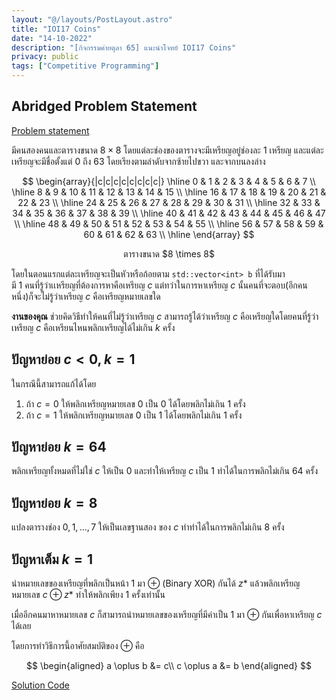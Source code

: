 ```yaml
---
layout: "@/layouts/PostLayout.astro"
title: "IOI17 Coins"
date: "14-10-2022"
description: "[กิจกรรมค่ายตุลา 65] แนะนำโจทย์ IOI17 Coins"
privacy: public
tags: ["Competitive Programming"]
---
```


## Abridged Problem Statement

[Problem statement](https://oj.uz/problem/view/IOI17_coins)

มีคนสองคนและตารางขนาด $8 \times 8$ โดยแต่ละช่องของตารางจะมีเหรียญอยู่ช่องละ 1 เหรียญ และแต่ละเหรียญจะมีชื่อตั้งแต่ $0$ ถึง $63$ โดยเรียงตามลำดับจากซ้ายไปขวา และจากบนลงล่าง

$$
\begin{array}{|c|c|c|c|c|c|c|c|}
  \hline
  0 & 1 & 2 & 3 & 4 & 5 & 6 & 7 \\
  \hline
  8 & 9 & 10 & 11 & 12 & 13 & 14 & 15 \\
  \hline
  16 & 17 & 18 & 19 & 20 & 21 & 22 & 23 \\
  \hline
  24 & 25 & 26 & 27 & 28 & 29 & 30 & 31 \\
  \hline
  32 & 33 & 34 & 35 & 36 & 37 & 38 & 39 \\
  \hline
  40 & 41 & 42 & 43 & 44 & 45 & 46 & 47 \\
  \hline
  48 & 49 & 50 & 51 & 52 & 53 & 54 & 55 \\
  \hline
  56 & 57 & 58 & 59 & 60 & 61 & 62 & 63 \\
  \hline
\end{array}
$$

<center>ตารางขนาด $8 \times 8$</center>

โดยในตอนแรกแต่ละเหรียญจะเป็นหัวหรือก้อยตาม `std::vector<int> b` ที่ได้รับมา  
มี 1 คนที่รู้ว่าเเหรียญที่ต้องการหาคือเหรียญ $c$ แต่ทว่าในการหาเหรียญ $c$ นั้นคนที่จะตอบ(อีกคนหนึ่ง)ก็จะไม่รู้ว่าเหรียญ $c$ คือเหรียญหมายเลขใด

**งานของคุณ** ช่วยคิดวิธีทำให้คนที่ไม่รู้ว่าเหรียญ $c$ สามารถรู้ได้ว่าเหรียญ $c$ คือเหรียญใดโดยคนที่รู้ว่าเหรียญ $c$ คือเหรียนไหนพลิกเหรียญได้ไม่เกิน $k$ ครั้ง

## ปัญหาย่อย $c < 0, k = 1$

ในกรณีนี้สามารถแก้ได้โดย

1. ถ้า $c=0$ ให้พลิกเหรียญหมายเลข $0$ เป็น $0$ ได้โดยพลิกไม่เกิน $1$ ครั้ง
2. ถ้า $c=1$ ให้พลิกเหรียญหมายเลข $0$ เป็น $1$ ได้โดยพลิกไม่เกิน $1$ ครั้ง

## ปัญหาย่อย $k=64$

พลิกเหรียญทั้งหมดที่ไม่ใช่ $c$ ให้เป็น $0$ และทำให้เหรียญ $c$ เป็น $1$ ทำได้ในการพลิกไม่เกิน $64$ ครั้ง

## ปัญหาย่อย $k=8$

แปลงตารางช่อง $0,1,\dots,7$ ให้เป็นเลขฐานสอง ของ $c$ ทำทำได้ในการพลิกไม่เกิน $8$ ครั้ง

## ปัญหาเต็ม $k=1$

นำหมายเลขของเหรียญที่พลิกเป็นหน้า $1$ มา $\oplus$ (Binary XOR) กันได้ $z*$ แล้วพลิกเหรียญหมายเลข $c \oplus z*$ ทำให้พลิกเพียง $1$ ครั้งเท่านั้น

เมื่ออีกคนมาหาหมายเลข $c$ ก็สามารถนำหมายเลขของเหรียญที่มีค่าเป็น $1$ มา $\oplus$ กันเพื่อหาเหรียญ $c$ ได้เลย

โดยการทำวิธีการนี้อาศัยสมบัติของ $\oplus$ คือ

$$
\begin{aligned}
  a \oplus b &= c\\
  c \oplus a &= b
\end{aligned}
$$

[Solution Code](https://oj.uz/submission/649599)
